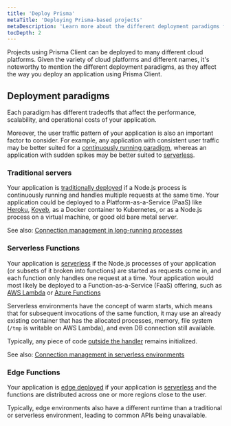 ```yaml
---
title: 'Deploy Prisma'
metaTitle: 'Deploying Prisma-based projects'
metaDescription: 'Learn more about the different deployment paradigms for Node.js applications and how they affect deploying an application using Prisma Client.'
tocDepth: 2
---
```


<TopBlock>

Projects using Prisma Client can be deployed to many different cloud platforms. Given the variety of cloud platforms and different names, it's noteworthy to mention the different deployment paradigms, as they affect the way you deploy an application using Prisma Client.

</TopBlock>

## Deployment paradigms

Each paradigm has different tradeoffs that affect the performance, scalability, and operational costs of your application.

Moreover, the user traffic pattern of your application is also an important factor to consider. For example, any application with consistent user traffic may be better suited for a [continuously running paradigm](#traditional-servers), whereas an application with sudden spikes may be better suited to [serverless](#serverless-functions).

### Traditional servers

Your application is [traditionally deployed](/orm/prisma-client/deploymen/orm/prisma-client/deployment/traditional) if a Node.js process is continuously running and handles multiple requests at the same time. Your application could be deployed to a Platform-as-a-Service (PaaS) like [Heroku](/orm/prisma-client/deploymen/orm/prisma-client/deployment/traditiona/orm/prisma-client/deployment/traditional/deploy-to-heroku), [Koyeb](/orm/prisma-client/deploymen/orm/prisma-client/deployment/traditiona/orm/prisma-client/deployment/traditional/deploy-to-koyeb), as a Docker container to Kubernetes, or as a Node.js process on a virtual machine, or good old bare metal server.

See also: [Connection management in long-running processes](/orm/prisma-client/setup-and-configuration/databases-connections#long-running-processes)

### Serverless Functions

Your application is [serverless](/orm/prisma-client/deployment/serverless) if the Node.js processes of your application (or subsets of it broken into functions) are started as requests come in, and each function only handles one request at a time. Your application would most likely be deployed to a Function-as-a-Service (FaaS) offering, such as [AWS Lambda](/orm/prisma-client/deployment/serverles/orm/prisma-client/deployment/serverless/deploy-to-aws-lambda) or [Azure Functions](/orm/prisma-client/deployment/serverless/deploy-to-azure-functions)

Serverless environments have the concept of warm starts, which means that for subsequent invocations of the same function, it may use an already existing container that has the allocated processes, memory, file system (`/tmp` is writable on AWS Lambda), and even DB connection still available.

Typically, any piece of code [outside the handler](https://docs.aws.amazon.com/lambda/latest/dg/gettingstarted-features.html#gettingstarted-features-programmingmodel) remains initialized.

See also: [Connection management in serverless environments](/orm/prisma-client/setup-and-configuration/databases-connections#serverless-environments-faas)

### Edge Functions

Your application is [edge deployed](/orm/prisma-client/deployment/edge) if your application is [serverless](#serverless-functions) and the functions are distributed across one or more regions close to the user.

Typically, edge environments also have a different runtime than a traditional or serverless environment, leading to common APIs being unavailable.
